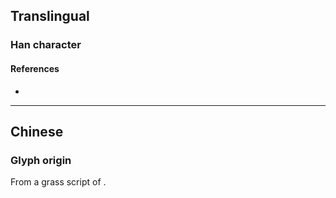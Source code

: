{{also|實|実}}
{{character info/new}}
==Translingual==
{{stroke order|type=animate}}
{{Han simplified forms|實|実|实}}

===Han character===
{{Han char|rn=40|rad=宀|as=05|sn=8|four=|canj=JYK|ids=⿱[[宀]][[头]]}}

====References====
* {{Han ref|kx=0284.081|dkj=07123|dj=0561.090|hdz=20923.020|uh=5B9E|ud=23454}}

----

==Chinese==

===Glyph origin===
From a grass script of {{l|zh|實}}.
{{zh-see|實}}
